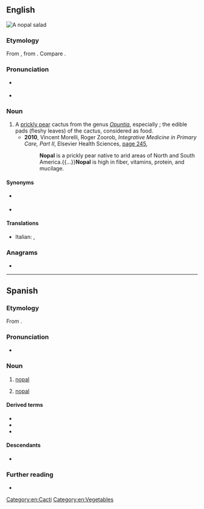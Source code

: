 ==English==
[[File:Nopalsalad.jpg|right|thumb|A '''nopal''' salad]]
{{wikipedia}}

===Etymology===
From {{bor|en|es|nopal}}, from {{der|en|nci|nohpalli||Opuntia cactus}}. Compare {{m|en|nopales}}.

===Pronunciation===
* {{a|GA}} {{IPA|en|/noʊˈpɑl/}}
* {{a|UK}} {{IPA|en|/ˈnəʊpəl/}}

===Noun===
{{en-noun|s|nopal}}

# A [[prickly pear]] cactus from the genus ''[[Opuntia]]'', especially {{taxlink|Opuntia cochinellifera|species|noshow=1}}; the edible pads (fleshy leaves) of the cactus, considered as food.
#* '''2010''', Vincent Morelli, Roger Zoorob, ''Integrative Medicine in Primary Care, Part II'', Elsevier Health Sciences, [https://books.google.com.au/books?id=G5wTj8LYEacC&pg=PA245&dq=%22nopal%22%7C%22nopals%22&hl=en&sa=X&ved=2ahUKEwiU6peJ9c7qAhWDxDgGHV7gAysQ6AEwFnoECFYQAg#v=onepage&q=%22nopal%22%7C%22nopals%22&f=false page 245],
#*: '''Nopal''' is a prickly pear native to arid areas of North and South America.{{...}}'''Nopal''' is high in fiber, vitamins, protein, and mucilage.

====Synonyms====
* {{sense|cactus of genus Opuntia}} {{l|en|prickly pear}}
* {{sense|edible pads of the cactus}} {{l|en|nopales}}

====Translations====
{{trans-top|cactus of genus ''Opuntia''}}
* Italian: {{t|it|nopal|m}}, {{t|it|nopale|m}}
{{trans-mid}}
{{trans-bottom}}

===Anagrams===
* {{anagrams|en|a=alnop|Plano|Polan|onlap|plano-}}

[[Category:en:Cacti]]
[[Category:en:Vegetables]]

----

==Spanish==
{{wikipedia|lang=es}}

===Etymology===
From {{bor|es|nci|nohpalli}}.

===Pronunciation===
* {{es-IPA}}

===Noun===
{{es-noun|m}}

# [[#English|nopal]] {{gloss|plant}}
#: {{syn|es|chumbera|higuera chumba|higuera de Indias|higuera de pala|higuera de tuna}}
# [[#English|nopal]] {{gloss|vegetable, nopal plant pads}}
#: {{syn|es|tuna|nopalitos}}

====Derived terms====
* {{l|es|nopaleda}}
* {{l|es|nopalera}}
* {{l|es|nopalito}}

====Descendants====
* {{desc|en|nopal}}

===Further reading===
* {{R:DRAE 2001}}

{{C|es|Cacti|Plants|Vegetables}}